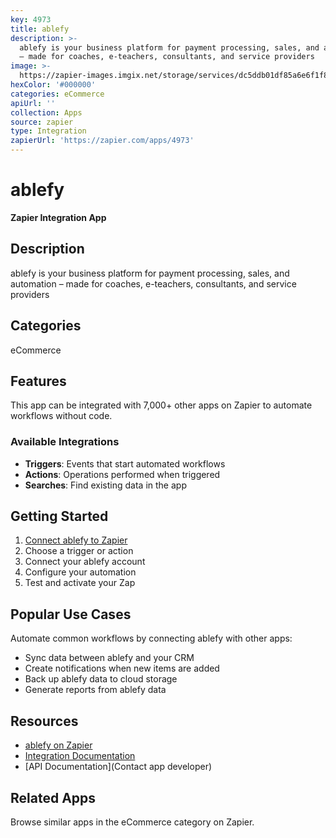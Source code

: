 ```yaml
---
key: 4973
title: ablefy
description: >-
  ablefy is your business platform for payment processing, sales, and automation
  – made for coaches, e-teachers, consultants, and service providers
image: >-
  https://zapier-images.imgix.net/storage/services/dc5ddb01df85a6e6f1f88cab450578d6.png?auto=format%2Ccompress&ixlib=python-3.0.0&q=50
hexColor: '#000000'
categories: eCommerce
apiUrl: ''
collection: Apps
source: zapier
type: Integration
zapierUrl: 'https://zapier.com/apps/4973'
---
```

# ablefy

**Zapier Integration App**

## Description

ablefy is your business platform for payment processing, sales, and automation – made for coaches, e-teachers, consultants, and service providers

## Categories

eCommerce

## Features

This app can be integrated with 7,000+ other apps on Zapier to automate workflows without code.

### Available Integrations

- **Triggers**: Events that start automated workflows
- **Actions**: Operations performed when triggered
- **Searches**: Find existing data in the app

## Getting Started

1. [Connect ablefy to Zapier](https://zapier.com/apps/4973)
2. Choose a trigger or action
3. Connect your ablefy account
4. Configure your automation
5. Test and activate your Zap

## Popular Use Cases

Automate common workflows by connecting ablefy with other apps:

- Sync data between ablefy and your CRM
- Create notifications when new items are added
- Back up ablefy data to cloud storage
- Generate reports from ablefy data

## Resources

- [ablefy on Zapier](https://zapier.com/apps/4973)
- [Integration Documentation](https://zapier.com/apps/4973/integrations)
- [API Documentation](Contact app developer)

## Related Apps

Browse similar apps in the eCommerce category on Zapier.
